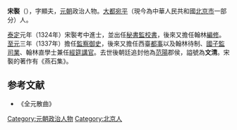 '''宋褧'''（{{bd|1294年||1346年||Song}}），字顯夫，[[元朝|元朝]]政治人物。[[大都|大都]][[宛平|宛平]]（現今為中華人民共和國[[北京市|北京市]]一部分）人。

[[泰定_(元朝)|泰定]]元年（1324年）宋褧考中進士，並出任[[秘書監|秘書監]][[校書|校書]]，後來又擔任翰林[[編修|編修]]。[[至元_(元顺帝)|至元]]三年（1337年）擔任[[監察御史|監察御史]]，後來又擔任西臺[[都事|都事]]以及翰林待制、[[國子監|國子監]][[司業|司業]]、翰林直學士兼任[[經筵講官|經筵講官]]。去世後朝廷追封他為[[范陽|范陽]]郡侯，謚號為'''文清'''。宋褧的著作有《燕石集》。

==参考文献==
*《全元散曲》

{{泰定元年甲子科廷試金榜}}

[[Category:元朝政治人物|Category:元朝政治人物]]
[[Category:北京人|Category:北京人]]